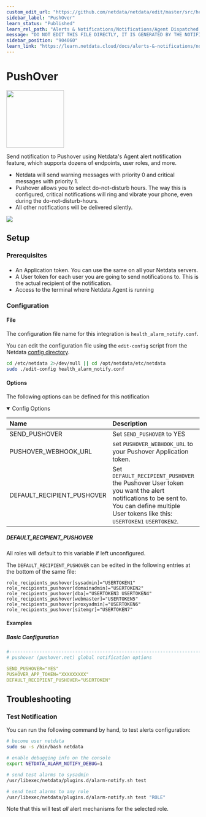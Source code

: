 ```yaml
---
custom_edit_url: "https://github.com/netdata/netdata/edit/master/src/health/notifications/pushover/metadata.yaml"
sidebar_label: "PushOver"
learn_status: "Published"
learn_rel_path: "Alerts & Notifications/Notifications/Agent Dispatched Notifications"
message: "DO NOT EDIT THIS FILE DIRECTLY, IT IS GENERATED BY THE NOTIFICATION'S metadata.yaml FILE"
sidebar_position: "904060"
learn_link: "https://learn.netdata.cloud/docs/alerts-&-notifications/notifications/agent-dispatched-notifications/pushover"
---
```



# PushOver


<img src="https://netdata.cloud/img/pushover.png" width="150"/>


Send notification to Pushover using Netdata's Agent alert notification feature, which supports dozens of endpoints, user roles, and more.
- Netdata will send warning messages with priority 0 and critical messages with priority 1.
- Pushover allows you to select do-not-disturb hours. The way this is configured, critical notifications will ring and vibrate your phone, even during the do-not-disturb-hours.
- All other notifications will be delivered silently.



<img src="https://img.shields.io/badge/maintained%20by-Netdata-%2300ab44" />

## Setup

### Prerequisites

#### 

- An Application token. You can use the same on all your Netdata servers.
- A User token for each user you are going to send notifications to. This is the actual recipient of the notification.
- Access to the terminal where Netdata Agent is running



### Configuration

#### File

The configuration file name for this integration is `health_alarm_notify.conf`.


You can edit the configuration file using the `edit-config` script from the
Netdata [config directory](/docs/netdata-agent/configuration#the-netdata-config-directory).

```bash
cd /etc/netdata 2>/dev/null || cd /opt/netdata/etc/netdata
sudo ./edit-config health_alarm_notify.conf
```
#### Options

The following options can be defined for this notification

<details open><summary>Config Options</summary>

| Name | Description | Default | Required |
|:----|:-----------|:-------|:--------:|
| SEND_PUSHOVER | Set `SEND_PUSHOVER` to YES | YES | yes |
| PUSHOVER_WEBHOOK_URL | set `PUSHOVER_WEBHOOK_URL` to your Pushover Application token. |  | yes |
| DEFAULT_RECIPIENT_PUSHOVER | Set `DEFAULT_RECIPIENT_PUSHOVER` the Pushover User token you want the alert notifications to be sent to. You can define multiple User tokens like this: `USERTOKEN1` `USERTOKEN2`. |  | yes |

##### DEFAULT_RECIPIENT_PUSHOVER

All roles will default to this variable if left unconfigured.

The `DEFAULT_RECIPIENT_PUSHOVER` can be edited in the following entries at the bottom of the same file:
```text
role_recipients_pushover[sysadmin]="USERTOKEN1"
role_recipients_pushover[domainadmin]="USERTOKEN2"
role_recipients_pushover[dba]="USERTOKEN3 USERTOKEN4"
role_recipients_pushover[webmaster]="USERTOKEN5"
role_recipients_pushover[proxyadmin]="USERTOKEN6"
role_recipients_pushover[sitemgr]="USERTOKEN7"
```


</details>

#### Examples

##### Basic Configuration



```yaml
#------------------------------------------------------------------------------
# pushover (pushover.net) global notification options

SEND_PUSHOVER="YES"
PUSHOVER_APP_TOKEN="XXXXXXXXX"
DEFAULT_RECIPIENT_PUSHOVER="USERTOKEN"

```


## Troubleshooting

### Test Notification

You can run the following command by hand, to test alerts configuration:

```bash
# become user netdata
sudo su -s /bin/bash netdata

# enable debugging info on the console
export NETDATA_ALARM_NOTIFY_DEBUG=1

# send test alarms to sysadmin
/usr/libexec/netdata/plugins.d/alarm-notify.sh test

# send test alarms to any role
/usr/libexec/netdata/plugins.d/alarm-notify.sh test "ROLE"
```

Note that this will test _all_ alert mechanisms for the selected role.


